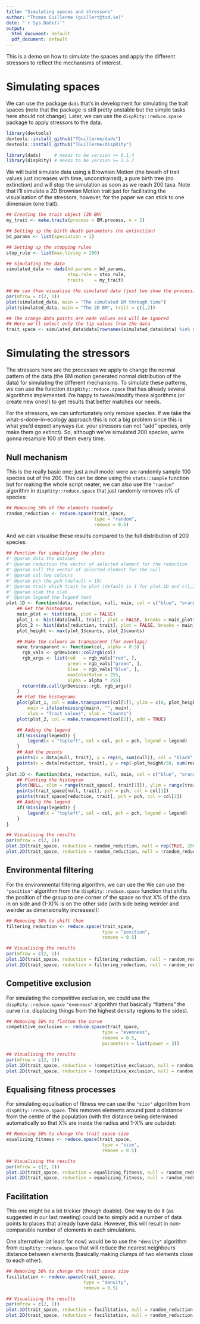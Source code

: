 ```yaml
---
title: "Simulating spaces and stressors"
author: "Thomas Guillerme (guillert@tcd.ie)"
date: "`r Sys.Date()`"
output:
  html_document: default
  pdf_document: default
---
```


This is a demo on how to simulate the spaces and apply the different stressors to reflect the mechanisms of interest.

# Simulating spaces

We can use the package `dads` that's in development for simulating the trait spaces (note that the package is still pretty unstable but the simple tasks here should not change).
Later, we can use the `dispRity::reduce.space` package to apply stressors to the data.

```r
library(devtools)
devtools::install_github("TGuillerme/dads")
devtools::install_github("TGuillerme/dispRity")
```

```r
library(dads)     # needs to be version >= 0.1.4
library(dispRity) # needs to be version >= 1.5.7
```

We will build simulate data using a Brownian Motion (the breath of trait values just increases with time, unconstrained), a pure birth tree (no extinction) and will stop the simulation as soon as we reach 200 taxa.
Note that I'll simulate a 2D Brownian Motion trait just for facilitating the visualisation of the stressors, however, for the paper we can stick to one dimension (one trait).

```r
## Creating the trait object (2D BM)
my_trait <- make.traits(process = BM.process, n = 2)

## Setting up the birth death parameters (no extinction)
bd_params <- list(speciation = 1)

## Setting up the stopping rules
stop_rule <- list(max.living = 200)

## Simulating the data
simulated_data <- dads(bd.params = bd_params,
                       stop.rule = stop_rule,
                       traits    = my_trait)

## We can then visualise the simulated data (just two show the process)
par(mfrow = c(2, 1))
plot(simulated_data, main = "The simulated BM through time")
plot(simulated_data, main = "The 2D BM", trait = c(1,2))

## The orange data points are node values and will be ignored
## Here we'll select only the tip values from the data
trait_space <- simulated_data$data[rownames(simulated_data$data) %in% simulated_data$tree$tip.label, ]
```

# Simulating the stressors

The stressors here are the processes we apply to change the normal pattern of the data (the BM motion generated normal distribution of the data) for simulating the different mechanisms.
To simulate these patterns, we can use the function `dispRity::reduce.space` that has already several algorithms implemented.
I'm happy to tweak/modify these algorithms (or create new ones!) to get results that better matches our needs.

For the stressors, we can unfortunately only remove species.
If we take the what-s-done-in-ecology approach this is not a big problem since this is what you'd expect anyways (i.e. your stressors can not "add" species, only make them go extinct).
So, although we've simulated 200 species, we're gonna resample 100 of them every time.

## Null mechanism

This is the really basic one: just a null model were we randomly sample 100 species out of the 200.
This can be done using the `stats::sample` function but for making the whole script neater, we can also use the `"random"` algorithm in `dispRity::reduce.space` that just randomly removes n% of species:

```r
## Removing 50% of the elements randomly
random_reduction <- reduce.space(trait_space,
                                 type = "random",
                                 remove = 0.5)
```

And we can visualise these results compared to the full distribution of 200 species:

```r
## Function for simplifying the plots
#' @param data the dataset
#' @param reduction the vector of selected element for the reduction
#' @param null the vector of selected element for the null
#' @param col two colours
#' @param pch the pch (default = 19)
#' @param trait which trait to plot (default is 1 for plot.1D and c(1,2) for plot.2D)
#' @param xlab the xlab
#' @param legend the legend text
plot.1D <- function(data, reduction, null, main, col = c("blue", "orange"), pch = 19, trait = 1, xlab = "trait values", legend) {
    ## Get the histograms
    main_plot <- hist(data, plot = FALSE)
    plot_1 <- hist(data[null, trait], plot = FALSE, breaks = main_plot$breaks)
    plot_2 <- hist(data[reduction, trait], plot = FALSE, breaks = main_plot$breaks)
    plot_height <- max(plot_1$counts, plot_2$counts)

    ## Make the colours as transparent (for overlaps)
    make.transparent <- function(col, alpha = 0.5) {
      rgb_vals <- grDevices::col2rgb(col)
      rgb_args <- list(red   = rgb_vals["red", ],
                       green = rgb_vals["green", ],
                       blue  = rgb_vals["blue", ],
                       maxColorValue = 255,
                       alpha = alpha * 255)
      return(do.call(grDevices::rgb, rgb_args))
    }
    ## Plot the histograms
    plot(plot_1, col = make.transparent(col[1]), ylim = c(0, plot_height),
        main = ifelse(missing(main), "", main),
        xlab = "Trait values", ylab = "Counts")
    plot(plot_2, col = make.transparent(col[2]), add = TRUE)

    ## Adding the legend
    if(!missing(legend)) {
        legend(x = "topleft", col = col, pch = pch, legend = legend)
    }
    ## Add the points
    points(x = data[null, trait], y = rep(0, sum(null)), col = "black", bg = col[1], pch = 21)
    points(x = data[reduction, trait], y = rep(-plot_height/50, sum(reduction)), col = "black", bg = col[2], pch = 21)
}
plot.2D <- function(data, reduction, null, main, col = c("blue", "orange"), pch= 19, trait = c(1,2), xlab = "trait values", legend) {
    ## Plotting the histogram
    plot(NULL, xlim = range(trait_space[, trait[1]]), ylim = range(trait_space[, trait[2]]), main = main)
    points(trait_space[null, trait], pch = pch, col = col[1])
    points(trait_space[reduction, trait], pch = pch, col = col[2])
    ## Adding the legend
    if(!missing(legend)) {
        legend(x = "topleft", col = col, pch = pch, legend = legend)
    }
}
```

```r
## Visualising the results
par(mfrow = c(2, 1))
plot.1D(trait_space, reduction = random_reduction, null = rep(TRUE, 200), main = "1D null mechanism", legend = c("Full distribution (200sp)", "Random reduction (100sp)"))
plot.2D(trait_space, reduction = random_reduction, null = !random_reduction, main = "2D null mechanism")
```


## Environmental filtering

For the environmental filtering algorithm, we can use the
We can use the `"position"` algorithm from the `dispRity::reduce.space` function that shifts the position of the group to one corner of the space so that X% of the data in on side and (1-X)% is on the other side (with side being weirder and weirder as dimensionality increases!):

```r
## Removing 50% to shift them
filtering_reduction <- reduce.space(trait_space,
                                    type = "position",
                                    remove = 0.5)
```

```r
## Visualising the results
par(mfrow = c(2, 1))
plot.1D(trait_space, reduction = filtering_reduction, null = random_reduction, main = "1D filtering mechanism")
plot.2D(trait_space, reduction = filtering_reduction, null = random_reduction, main = "2D filtering mechanism")
```

## Competitive exclusion

For simulating the competitive exclusion, we could use the `dispRity::reduce.space` `"evenness"` algorithm that basically "flattens" the curve (i.e. displacing things from the highest density regions to the sides).

```r
## Removing 50% to flatten the curve
competitive_exclusion <- reduce.space(trait_space,
                                    type = "evenness",
                                    remove = 0.5,
                                    parameters = list(power = 3))
```

```r

## Visualising the results
par(mfrow = c(2, 1))
plot.1D(trait_space, reduction = !competitive_exclusion, null = random_reduction, main = "1D excluding mechanism")
plot.2D(trait_space, reduction = !competitive_exclusion, null = random_reduction, main = "2D excluding mechanism")
```


## Equalising fitness processes

For simulating equalisation of fitness we can use the `"size"` algorithm from `dispRity::reduce.space`.
This removes elements around past a distance from the centre of the population (with the distance being determined automatically so that X% are inside the radius and 1-X% are outside):

```r
## Removing 50% to change the trait space size
equalizing_fitness <- reduce.space(trait_space,
                                    type = "size",
                                    remove = 0.5)
```

```r

## Visualising the results
par(mfrow = c(2, 1))
plot.1D(trait_space, reduction = equalizing_fitness, null = random_reduction, main = "1D equalising mechanism")
plot.2D(trait_space, reduction = equalizing_fitness, null = random_reduction, main = "2D equalising mechanism")
```

## Facilitation

This one might be a bit trickier (though doable).
One way to do it (as suggested in our last meeting) could be to simply add a number of data points to places that already have data. 
However, this will result in non-comparable number of elements in each simulations.

One alternative (at least for now) would be to use the `"density"` algorithm from `dispRity::reduce.space` that will reduce the nearest neighbours distance between elements (basically making clumps of two elements close to each other).

```r
## Removing 50% to change the trait space size
facilitation <- reduce.space(trait_space,
                             type = "density",
                             remove = 0.5)
```

```r
## Visualising the results
par(mfrow = c(2, 1))
plot.1D(trait_space, reduction = facilitation, null = random_reduction, main = "1D facilitation mechanism")
plot.2D(trait_space, reduction = facilitation, null = random_reduction, main = "2D facilitation mechanism")
```